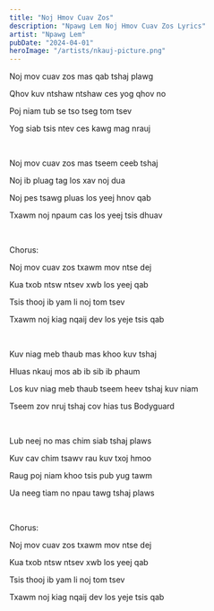 ```yaml
---
title: "Noj Hmov Cuav Zos"
description: "Npawg Lem Noj Hmov Cuav Zos Lyrics"
artist: "Npawg Lem"
pubDate: "2024-04-01"
heroImage: "/artists/nkauj-picture.png"
---
```


Noj mov cuav zos mas qab tshaj plawg

Qhov kuv ntshaw ntshaw ces yog qhov no

Poj niam tub se tso tseg tom tsev

Yog siab tsis ntev ces kawg mag nrauj

<br />

Noj mov cuav zos mas tseem ceeb tshaj

Noj ib pluag tag los xav noj dua

Noj pes tsawg pluas los yeej hnov qab

Txawm noj npaum cas los yeej tsis dhuav

<br />

Chorus:

Noj mov cuav zos txawm mov ntse dej

Kua txob ntsw ntsev xwb los yeej qab

Tsis thooj ib yam li noj tom tsev

Txawm noj kiag nqaij dev los yeje tsis qab

<br />

Kuv niag meb thaub mas khoo kuv tshaj

Hluas nkauj mos ab ib sib ib phaum

Los kuv niag meb thaub tseem heev tshaj kuv niam

Tseem zov nruj tshaj cov hias tus Bodyguard

<br />

Lub neej no mas chim siab tshaj plaws

Kuv cav chim tsawv rau kuv txoj hmoo

Raug poj niam khoo tsis pub yug tawm

Ua neeg tiam no npau tawg tshaj plaws

<br />

Chorus:

Noj mov cuav zos txawm mov ntse dej

Kua txob ntsw ntsev xwb los yeej qab

Tsis thooj ib yam li noj tom tsev

Txawm noj kiag nqaij dev los yeje tsis qab
